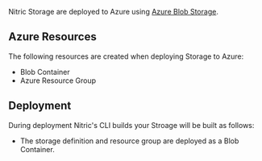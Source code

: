 Nitric Storage are deployed to Azure using [Azure Blob Storage](https://azure.microsoft.com/en-us/services/storage/blobs/).

## Azure Resources

The following resources are created when deploying Storage to Azure:

- Blob Container
- Azure Resource Group

## Deployment

During deployment Nitric's CLI builds your Stroage will be built as follows:

- The storage definition and resource group are deployed as a Blob Container.
